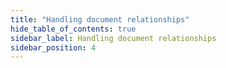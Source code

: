 ```yaml
---
title: "Handling document relationships"
hide_table_of_contents: true
sidebar_label: Handling document relationships
sidebar_position: 4
---
```





<LanguageSwitcher supportedLanguages={supportedLanguages} />

<LanguageContent language="csharp">
   <HandlingDocumentRelationshipsCsharp />
</LanguageContent>

<LanguageContent language="java">
   <HandlingDocumentRelationshipsJava />
</LanguageContent>


<!---
- [Indexing : Basics](../../indexes/indexing-basics)
- [Querying : Basics](../../indexes/querying/basics)

-->